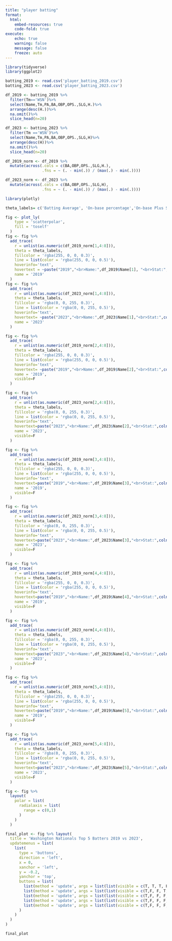 ```yaml
---
title: "player batting"
format:
  html:
    embed-resources: true
    code-fold: true
execute:
    echo: true
    warning: false
    message: false
    freeze: auto
---
```


```r
library(tidyverse)
library(ggplot2)
```

```r
batting_2019 <- read.csv('player_batting_2019.csv')
batting_2023 <- read.csv('player_batting_2023.csv')

df_2019 <- batting_2019 %>%
  filter(Tm=='WSN')%>%
  select(Name,Tm,PA,BA,OBP,OPS.,SLG,H.)%>%
  arrange(desc(H.))%>%
  na.omit()%>%
  slice_head(n=20)

df_2023 <- batting_2023 %>%
  filter(Tm =='WSN')%>%
  select(Name,Tm,PA,BA,OBP,OPS.,SLG,H)%>%
  arrange(desc(H))%>%
  na.omit()%>%
  slice_head(n=20)

```

```r
df_2019_norm <- df_2019 %>%
  mutate(across(.cols = c(BA,OBP,OPS.,SLG,H.), 
                .fns = ~ (. - min(.)) / (max(.) - min(.))))


```

```r

df_2023_norm <- df_2023 %>%
  mutate(across(.cols = c(BA,OBP,OPS.,SLG,H), 
                .fns = ~ (. - min(.)) / (max(.) - min(.))))


```

```r
library(plotly)

theta_labels= c('Batting Average', 'On-base percentage','On-base Plus Slugging Plus','Slugging','Hits')

fig <- plot_ly(
    type = 'scatterpolar',
    fill = 'toself'
  ) 
fig <- fig %>%
  add_trace(
    r = unlist(as.numeric(df_2019_norm[1,4:8])),
    theta = theta_labels,
    fillcolor = 'rgba(255, 0, 0, 0.3)',
    line = list(color = 'rgba(255, 0, 0, 0.5)'),
    hoverinfo='text',
    hovertext = ~paste("2019","<br>Name:",df_2019$Name[1], "<br>Stat:",colnames(df_2023[4:8]), c(df_2019[1,4:8])),
    name = '2019'
  ) 
fig <- fig %>%
  add_trace(
    r = unlist(as.numeric(df_2023_norm[1,4:8])),
    theta = theta_labels,
    fillcolor = 'rgba(0, 0, 255, 0.3)',
    line = list(color = 'rgba(0, 0, 255, 0.5)'),
    hoverinfo='text',
    hovertext= ~paste("2023","<br>Name:",df_2023$Name[1],"<br>Stat:",colnames(df_2023[4:8]), c(df_2023[1,4:8])),
    name = '2023'
  ) 

fig <- fig %>%
  add_trace(
    r = unlist(as.numeric(df_2019_norm[2,4:8])),
    theta = theta_labels,
    fillcolor = 'rgba(255, 0, 0, 0.3)',
    line = list(color = 'rgba(255, 0, 0, 0.5)'),
    hoverinfo='text',
    hovertext= ~paste("2019","<br>Name:",df_2019$Name[2],"<br>Stat:",colnames(df_2019[4:8]), c(df_2019[2,4:8])),
    name = '2019',
    visible=F
  )

fig <- fig %>%
  add_trace(
    r = unlist(as.numeric(df_2023_norm[2,4:8])),
    theta = theta_labels,
    fillcolor = 'rgba(0, 0, 255, 0.3)',
    line = list(color = 'rgba(0, 0, 255, 0.5)'),
    hoverinfo='text',
    hovertext=paste("2023","<br>Name:",df_2023$Name[2],"<br>Stat:",colnames(df_2023[4:8]), c(df_2023[2,4:8])),
    name = '2023',
    visible=F
  ) 

fig <- fig %>%
  add_trace(
    r = unlist(as.numeric(df_2019_norm[3,4:8])),
    theta = theta_labels,
    fillcolor = 'rgba(255, 0, 0, 0.3)',
    line = list(color = 'rgba(255, 0, 0, 0.5)'),
    hoverinfo='text',
    hovertext=paste("2019","<br>Name:",df_2019$Name[3],"<br>Stat:",colnames(df_2019[4:8]), c(df_2019[3,4:8])),
    name = '2019',
    visible=F
  )

fig <- fig %>%
  add_trace(
    r = unlist(as.numeric(df_2023_norm[3,4:8])),
    theta = theta_labels,
    fillcolor = 'rgba(0, 0, 255, 0.3)',
    line = list(color = 'rgba(0, 0, 255, 0.5)'),
    hoverinfo='text',
    hovertext=paste("2023","<br>Name:",df_2023$Name[3],"<br>Stat:",colnames(df_2023[4:8]),c(df_2023[3,4:8])),
    name = '2023',
    visible=F
  )

fig <- fig %>%
  add_trace(
    r = unlist(as.numeric(df_2019_norm[4,4:8])),
    theta = theta_labels,
    fillcolor = 'rgba(255, 0, 0, 0.3)',
    line = list(color = 'rgba(255, 0, 0, 0.5)'),
    hoverinfo='text',
    hovertext=paste("2019","<br>Name:",df_2019$Name[4],"<br>Stat:",colnames(df_2019[4:8]), c(df_2019[4,4:8])),
    name = '2019',
    visible=F
  )

fig <- fig %>%
  add_trace(
    r = unlist(as.numeric(df_2023_norm[4,4:8])),
    theta = theta_labels,
    fillcolor = 'rgba(0, 0, 255, 0.3)',
    line = list(color = 'rgba(0, 0, 255, 0.5)'),
    hoverinfo='text',
    hovertext=paste("2023","<br>Name:",df_2023$Name[4],"<br>Stat:",colnames(df_2023[4:8]), c(df_2023[4,4:8])),
    name = '2023',
    visible=F
  )

fig <- fig %>%
  add_trace(
    r = unlist(as.numeric(df_2019_norm[5,4:8])),
    theta = theta_labels,
    fillcolor = 'rgba(255, 0, 0, 0.3)',
    line = list(color = 'rgba(255, 0, 0, 0.5)'),
    hoverinfo='text',
    hovertext=paste("2019","<br>Name:",df_2019$Name[5],"<br>Stat:",colnames(df_2019[4:8]), c(df_2019[5,4:8])),
    name = '2019',
    visible=F
  )

fig <- fig %>%
  add_trace(
    r = unlist(as.numeric(df_2023_norm[5,4:8])),
    theta = theta_labels,
    fillcolor = 'rgba(0, 0, 255, 0.3)',
    line = list(color = 'rgba(0, 0, 255, 0.5)'),
    hoverinfo='text',
    hovertext=paste("2023","<br>Name:",df_2023$Name[5],"<br>Stat:",colnames(df_2023[4:8]),c(df_2023[5,4:8])),
    name = '2023',
    visible=F
  )

fig <- fig %>%
  layout(
    polar = list(
      radialaxis = list(
        range = c(0,1)
      )
    )
  )

```

```r
final_plot <- fig %>% layout(
  title = 'Washington Nationals Top 5 Batters 2019 vs 2023',
  updatemenus = list(
    list(
      type = 'buttons',
      direction = 'left',
      x = 0,
      xanchor = 'left',
      y = -0.2,
      yanchor = 'top',
      buttons = list(
        list(method = 'update', args = list(list(visible = c(T, T, T, F, F, F,F, F,F, F,F)), list(title = 'Batter 1')), label = '1st Batter'),
        list(method = 'update', args = list(list(visible = c(T,F, F, T, T, F,F, F,F, F,F)), list(title = 'Batter 2')), label = '2nd Batter'),
        list(method = 'update', args = list(list(visible = c(T,F, F, F, F, T,T, F,F, F,F)), list(title = 'Batter 3')), label = '3rd Batter'),
        list(method = 'update', args = list(list(visible = c(T,F, F, F, F, F,F, T,T, F,F)), list(title = 'Batter 4')), label = '4th Batter'),
        list(method = 'update', args = list(list(visible = c(T,F, F, F, F, F,F, F,F, T,T)), list(title = 'Batter 5')), label = '5th Batter')
      )
    )
  )
)

final_plot
```
